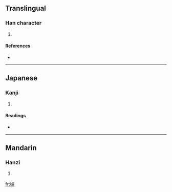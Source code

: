 ==Translingual==

===Han character===
{{Han char|rn=38|rad=女|as=09|sn=12|four=4341<sub>6</sub>|canj=女十一一 (VJMM)}}

# {{defn|Han|sort=女09}}

====References====
* {{Han ref|kx=0267.020|dkj=06507|hdz=21069.040|uh=5A97|ud=23191|bh=D8C5|bd=55493}}

----

==Japanese==

===Kanji===
{{ja-kanji|grade=|rs=女09}}

# {{defn|Japanese}}

====Readings====
* {{ja-readings|on=[[けん]] (ken), [[かん]] (kan), [[せん]] (sen)|kun=}}

----

==Mandarin==

===Hanzi===
{{cmn-hanzi|pin=[[xuān]] ([[xuan1]])|wg=hsüan<sup>1</sup>}}

# {{defn|Mandarin}}

[[fr:媗]]